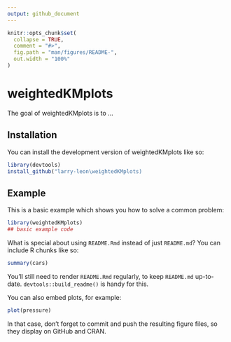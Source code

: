 ```yaml
---
output: github_document
---
```


<!-- README.md is generated from README.Rmd. Please edit that file -->

```r
knitr::opts_chunk$set(
  collapse = TRUE,
  comment = "#>",
  fig.path = "man/figures/README-",
  out.width = "100%"
)
```

# weightedKMplots

<!-- badges: start -->
<!-- badges: end -->

The goal of weightedKMplots is to ...

## Installation

You can install the development version of weightedKMplots like so:

``` r
library(devtools)
install_github("larry-leon\weightedKMplots)
```

## Example

This is a basic example which shows you how to solve a common problem:

```r
library(weightedKMplots)
## basic example code
```

What is special about using `README.Rmd` instead of just `README.md`? You can include R chunks like so:

```r
summary(cars)
```

You'll still need to render `README.Rmd` regularly, to keep `README.md` up-to-date. `devtools::build_readme()` is handy for this.

You can also embed plots, for example:

```r
plot(pressure)
```

In that case, don't forget to commit and push the resulting figure files, so they display on GitHub and CRAN.
